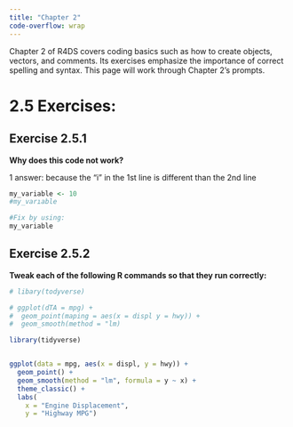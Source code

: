 ---
title: "Chapter 2"
code-overflow: wrap
---

Chapter 2 of R4DS covers coding basics such as how to create objects, vectors, and comments. Its exercises emphasize the importance of correct spelling and syntax. This page will work through Chapter 2's prompts.

# 2.5 Exercises:

## Exercise 2.5.1

**Why does this code not work?**

1 answer: because the "i" in the 1st line is different than the 2nd line

```{r}
my_variable <- 10
#my_varıable

#Fix by using:
my_variable
```

## Exercise 2.5.2

**Tweak each of the following R commands so that they run correctly:**

```{r}
# libary(todyverse)

# ggplot(dTA = mpg) +
#  geom_point(maping = aes(x = displ y = hwy)) +
#  geom_smooth(method = "lm)

library(tidyverse)


ggplot(data = mpg, aes(x = displ, y = hwy)) +
  geom_point() +
  geom_smooth(method = "lm", formula = y ~ x) +
  theme_classic() +
  labs(
    x = "Engine Displacement",
    y = "Highway MPG")
```

